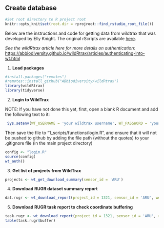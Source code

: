 ## Create database 

```r
#Set root directory to R project root
knitr::opts_knit$set(root.dir = rprojroot::find_rstudio_root_file())
```

Below are the instructions and code for getting data from wildtrax that was developed by Elly Knight. The original rScripts are available [here](https://github.com/baynelab-research/aru-data-processing-code).

*See the wildRtrax article here for more details on authentication:* <https://abbiodiversity.github.io/wildRtrax/articles/authenticating-into-wt.html>

1.  **Load packages**

```r
#install.packages("remotes")
#remotes::install_github("ABbiodiversity/wildRtrax")
library(wildRtrax)
library(tidyverse)
```


2.  **Login to WildTrax**

NOTE: If you have not done this yet, first, open a blank R document and add the following text to it:  
```r
 Sys.setenv(WT_USERNAME = 'your wildtrax username', WT_PASSWORD = 'your wildtrax password')  
```

Then save the file to "1_scripts/functions/login.R", and ensure that it will not be pushed to github by adding the file path (without the quotes) to your .gitignore file (in the main project directory)

```r
config <- "login.R"
source(config)
wt_auth()
```

3.  **Get list of projects from WildTrax**

```r
projects <- wt_get_download_summary(sensor_id = 'ARU')
```

4.  **Download RUGR dataset summary report**

```r
dat.rugr <- wt_download_report(project_id = 1321, sensor_id = 'ARU', weather_cols = T, report = "summary")
```

5.  **Download RUGR task report to check coordinate buffering**

```r
task.rugr <- wt_download_report(project_id = 1321, sensor_id = 'ARU', report = "task")
table(task.rugr$buffer)
```

